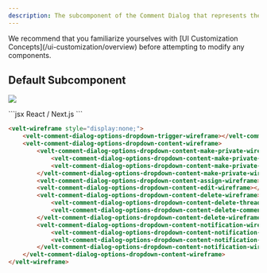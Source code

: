```yaml
---
description: The subcomponent of the Comment Dialog that represents the Options Dropdown
---
```


<Note>
We recommend that you familiarize yourselves with [UI Customization Concepts](/ui-customization/overview) before attempting to modify any components.
</Note>

## Default Subcomponent

![](/images/customization/options-dropdown-customization.png)

<RequestExample>
```jsx React / Next.js
<VeltWireframe>
    <VeltCommentDialogWireframe.Options>
        <VeltCommentDialogWireframe.Options.Trigger />
        <VeltCommentDialogWireframe.Options.Content>
            <VeltCommentDialogWireframe.Options.Content.MakePrivate>
                <VeltCommentDialogWireframe.Options.Content.MakePrivate.Enable />
                <VeltCommentDialogWireframe.Options.Content.MakePrivate.Disable />
            </VeltCommentDialogWireframe.Options.Content.MakePrivate>
            <VeltCommentDialogWireframe.Options.Content.Assign />
            <VeltCommentDialogWireframe.Options.Content.Edit />
            <VeltCommentDialogWireframe.Options.Content.Delete>
                <VeltCommentDialogWireframe.Options.Content.Delete.Thread />
                <VeltCommentDialogWireframe.Options.Content.Delete.Comment />
            </VeltCommentDialogWireframe.Options.Content.Delete>
            <VeltCommentDialogWireframe.Options.Content.Notification>
                <VeltCommentDialogWireframe.Options.Content.Notification.Subscribe />
                <VeltCommentDialogWireframe.Options.Content.Notification.Unsubscribe />
            </VeltCommentDialogWireframe.Options.Content.Notification>
        </VeltCommentDialogWireframe.Options.Content>
    </VeltCommentDialogWireframe.Options>
</VeltWireframe>
```


```HTML HTML
<velt-wireframe style="display:none;">
    <velt-comment-dialog-options-dropdown-trigger-wireframe></velt-comment-dialog-options-dropdown-trigger-wireframe>
    <velt-comment-dialog-options-dropdown-content-wireframe>
        <velt-comment-dialog-options-dropdown-content-make-private-wireframe>
            <velt-comment-dialog-options-dropdown-content-make-private-enable-wireframe></velt-comment-dialog-options-dropdown-content-make-private-enable-wireframe>
            <velt-comment-dialog-options-dropdown-content-make-private-disable-wireframe></velt-comment-dialog-options-dropdown-content-make-private-disable-wireframe>
        </velt-comment-dialog-options-dropdown-content-make-private-wireframe>
        <velt-comment-dialog-options-dropdown-content-assign-wireframe></velt-comment-dialog-options-dropdown-content-assign-wireframe>
        <velt-comment-dialog-options-dropdown-content-edit-wireframe></velt-comment-dialog-options-dropdown-content-edit-wireframe>
        <velt-comment-dialog-options-dropdown-content-delete-wireframe>
            <velt-comment-dialog-options-dropdown-content-delete-thread-wireframe></velt-comment-dialog-options-dropdown-content-delete-thread-wireframe>
            <velt-comment-dialog-options-dropdown-content-delete-comment-wireframe></velt-comment-dialog-options-dropdown-content-delete-comment-wireframe>
        </velt-comment-dialog-options-dropdown-content-delete-wireframe>
        <velt-comment-dialog-options-dropdown-content-notification-wireframe>
            <velt-comment-dialog-options-dropdown-content-notification-subscribe-wireframe></velt-comment-dialog-options-dropdown-content-notification-subscribe-wireframe>
            <velt-comment-dialog-options-dropdown-content-notification-unsubscribe-wireframe></velt-comment-dialog-options-dropdown-content-notification-unsubscribe-wireframe>
        </velt-comment-dialog-options-dropdown-content-notification-wireframe>
    </velt-comment-dialog-options-dropdown-content-wireframe>
</velt-wireframe>
```
</RequestExample>
